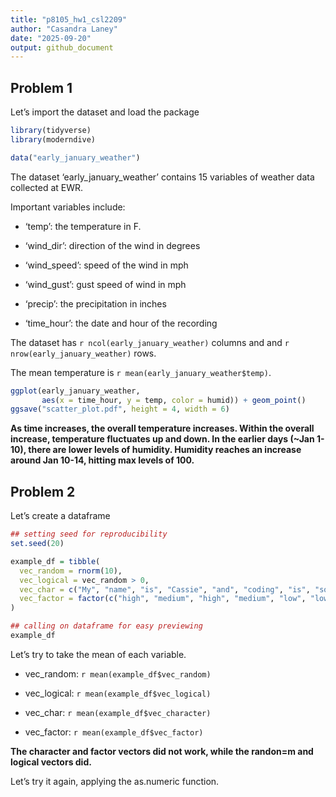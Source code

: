 ```yaml
---
title: "p8105_hw1_csl2209"
author: "Casandra Laney"
date: "2025-09-20"
output: github_document
---
```



## Problem 1 

Let's import the dataset and load the package

```r
library(tidyverse)
library(moderndive)

data("early_january_weather")
```


The dataset 'early_january_weather' contains 15 variables of weather data collected at EWR. 

Important variables include:

* 'temp': the temperature in F.

* 'wind_dir': direction of the wind in degrees

* 'wind_speed': speed of the wind in mph

* 'wind_gust': gust speed of wind in mph

* 'precip': the precipitation in inches

* 'time_hour': the date and hour of the recording

The dataset has `r ncol(early_january_weather)` columns and and `r nrow(early_january_weather)` rows.

The mean temperature is `r mean(early_january_weather$temp)`.

```r
ggplot(early_january_weather, 
       aes(x = time_hour, y = temp, color = humid)) + geom_point()
ggsave("scatter_plot.pdf", height = 4, width = 6)
```

**As time increases, the overall temperature increases. Within the overall increase, temperature fluctuates up and down. In the earlier days (~Jan 1-10), there are lower levels of humidity. Humidity reaches an increase around Jan 10-14, hitting max levels of 100.**

## Problem 2

Let's create a dataframe

```r
## setting seed for reproducibility
set.seed(20)

example_df = tibble(
  vec_random = rnorm(10),
  vec_logical = vec_random > 0, 
  vec_char = c("My", "name", "is", "Cassie", "and", "coding", "is", "so", "much", "fun"),
  vec_factor = factor(c("high", "medium", "high", "medium", "low", "low", "high", "medium", "low", "high"))
)

## calling on dataframe for easy previewing
example_df
```

Let's try to take the mean of each variable.

* vec_random: `r mean(example_df$vec_random)`

* vec_logical: `r mean(example_df$vec_logical)`

* vec_char: `r mean(example_df$vec_character)`

* vec_factor: `r mean(example_df$vec_factor)`

**The character and factor vectors did not work, while the randon=m and logical vectors did.**

Let's try it again, applying the as.numeric function.

```r

```

